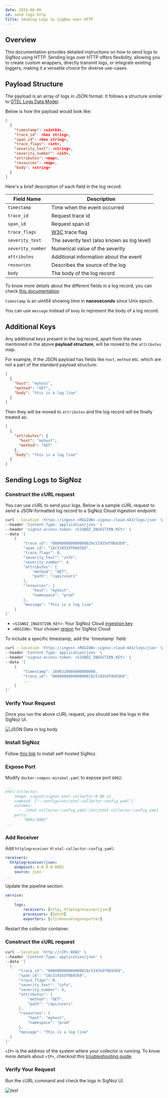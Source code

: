 ```yaml
---
date: 2024-06-06
id: send-logs-http
title: Sending Logs to SigNoz over HTTP
---
```


## Overview

This documentation provides detailed instructions on how to send logs to SigNoz using HTTP. Sending logs over HTTP offers flexibility, allowing you to create 
custom wrappers, directly transmit logs, or integrate existing loggers, making it a versatile choice for diverse use-cases.

## Payload Structure

The payload is an array of logs in JSON format. It follows a structure similar to [OTEL Logs Data Model](https://opentelemetry.io/docs/specs/otel/logs/data-model/).

Below is how the payload would look like:
```json
[
  {
    "timestamp": <uint64>,
    "trace_id": <hex string>,
    "span_id": <hex string>,
    "trace_flags": <int>,
    "severity_text": <string>,
    "severity_number": <int>,
    "attributes": <map>,
    "resources": <map>,
    "body": <string>
  }
]
```

Here's a brief description of each field in the log record:

| Field Name     | Description                            |
|----------------|----------------------------------------|
| `timestamp`    | Time when the event occurred           |
| `trace_id`     | Request trace id                       |
| `span_id`      | Request span id                        |
| `trace_flags`  | [W3C](https://www.w3.org/TR/trace-context/#trace-flags) trace flag |
| `severity_text`| The severity text (also known as log level) |
| `severity_number`| Numerical value of the severity      |
| `attributes`   | Additional information about the event |
| `resources`    | Describes the source of the log        |
| `body`         | The body of the log record             |

To know more details about the different fields in a log record, you can check [this documentation](https://opentelemetry.io/docs/specs/otel/logs/data-model/#log-and-event-record-definition).

<Admonition>

`timestamp` is an uint64 showing time in **nanoseconds** since Unix epoch.

You can use `message` instead of `body` to represent the body of a log record.

</Admonition>

## Additional Keys

Any additional keys present in the log record, apart from the ones mentioned in the above **payload structure**, will be moved to the `attributes` map.

For example, if the JSON payload has fields like `host`, `method` etc. which are not a part of the standard payload structure:

```json
[
  {
    "host": "myhost",
    "method": "GET",
    "body": "this is a log line"
  }
]
```

Then they will be moved to `attributes` and the log record will be finally treated as:

```json
[
  {
    "attributes": {
      "host": "myhost",
      "method": "GET"
    },
    "body": "this is a log line"
  }
]
```

## Sending Logs to SigNoz

<Tabs entityName="plans">

<TabItem value="signoz-cloud" label="SigNoz Cloud" default>

### Construct the cURL request

You can use cURL to send your logs. Below is a sample cURL request to send a JSON-formatted log record to a SigNoz Cloud ingestion endpoint:

```bash
curl --location 'https://ingest.<REGION>.signoz.cloud:443/logs/json' \
--header 'Content-Type: application/json' \
--header 'signoz-access-token: <SIGNOZ_INGESTION_KEY>' \
--data '[
    {
        "trace_id": "000000000000000018c51935df0b93b9",
        "span_id": "18c51935df0b93b9",
        "trace_flags": 0,
        "severity_text": "info",
        "severity_number": 4,
        "attributes": {
            "method": "GET",
            "path": "/api/users"
        },
        "resources": {
            "host": "myhost",
            "namespace": "prod"
        },
        "message": "This is a log line"
    }
]'
```

- `<SIGNOZ_INGESTION_KEY>`: Your SigNoz Cloud [ingestion key](https://signoz.io/docs/ingestion/signoz-cloud/keys/)
- `<REGION>`: Your chosen [region](https://signoz.io/docs/ingestion/signoz-cloud/overview/#endpoint) for SigNoz Cloud

<Admonition>
To include a specific timestamp, add the `timestamp` field:

```bash
curl --location 'https://ingest.<REGION>.signoz.cloud:443/logs/json' \
--header 'Content-Type: application/json' \
--header 'signoz-access-token: <SIGNOZ_INGESTION_KEY>' \
--data '[
    {
        "timestamp": 1698310066000000000,
        "trace_id": "000000000000000018c51935df0b93b9",
        ...
    }
]'
```
</Admonition>

### Verify Your Request

Once you run the above cURL request, you should see the logs in the SigNoz UI.

![JSON Data in log body](/img/logs/http-log.webp)

</TabItem>

<TabItem value="self-hosted" label="Self-Host">

### Install SigNoz

Follow [this link](https://signoz.io/docs/install/) to install self-hosted SigNoz.

### Expose Port

Modify `docker-compos-minimal.yaml` to expose port `8082`:

```yaml:/deploy/docker/clickhouse-setup/docker-compose-minimal.yaml {7}
...
otel-collector:
    image: signoz/signoz-otel-collector:0.88.11
    command: ["--config=/etc/otel-collector-config.yaml"]
    volumes:
      - ./otel-collector-config.yaml:/etc/otel-collector-config.yaml
    ports:
      - "8082:8082"
...
```

### Add Receiver

Add `httplogreceiver` in `otel-collector-config.yaml`:

```yaml:/deploy/docker/clickhouse-setup/otel-collector-config.yaml {2-4}
receivers:
  httplogreceiver/json:
    endpoint: 0.0.0.0:8082
    source: json
...
```

Update the pipeline section:

```yaml:/deploy/docker/clickhouse-setup/otel-collector-config.yaml {4}
service:
    ....
    logs:
        receivers: [otlp, httplogreceiver/json]
        processors: [batch]
        exporters: [clickhouselogsexporter]
```

Restart the collector container.

### Construct the cURL request

```bash
curl --location 'http://<IP>:8082' \
--header 'Content-Type: application/json' \
--data '[
  {
      "trace_id": "000000000000000018c51935df0b93b9",
      "span_id": "18c51935df0b93b9",
      "trace_flags": 0,
      "severity_text": "info",
      "severity_number": 4,
      "attributes": {
          "method": "GET",
          "path": "/api/users"
      },
      "resources": {
          "host": "myhost",
          "namespace": "prod"
      },
      "message": "This is a log line"
  }
]'
```

`<IP>` is the address of the system where your collector is running. To know more details about `<IP>`, checkout this [troubleshooting guide](https://signoz.io/docs/install/troubleshooting/#signoz-otel-collector-address-grid).

### Verify Your Request

Run the cURL command and check the logs in SigNoz UI.

![test](/img/logs/http-log.webp)

</TabItem>

</Tabs>
